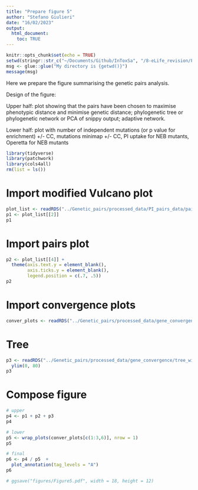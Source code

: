 ```yaml
---
title: "Prepare figure 5"
author: "Stefano Giulieri"
date: "16/02/2023"
output:
  html_document:
    toc: TRUE
---
```


```r
knitr::opts_chunk$set(echo = TRUE)
setwd(stringr::str_c("~/Documents/Github/InToxSa", "/8-eLife_revision/Figure5_prepare"))
msg <- glue::glue("My directory is {getwd()}")
message(msg)
```

Here we prepare the figure summarising the genetic pairs analysis.

Design of the figure: 

Upper half: plot showing that the pairs have been chosen to maximise phenotypic distance and minimise genetic distance; phylogenetic tree or phylogenetic network or PCA of snippy output; adaptive network.

Lower half: plot with number of independent mutations (or p value for enrichment) +/- CC, mutations minimap +/- CC, PI uptake for NEB mutants, Operetta for NEB mutants

```r
library(tidyverse)
library(patchwork)
library(cols4all)
rm(list = ls())
```

# Import modified Vulcano plot

```r
plot_list <- readRDS("../Genetic_pairs/processed_data/PI_pairs_data/pairs_metadata_plots.Rda")
p1 <- plot_list[[2]] 
p1
```

# Import pairs plot

```r
p2 <- plot_list[[4]] +
  theme(axis.text.y = element_blank(),
        axis.ticks.y = element_blank(),
        legend.position = c(.7, .5))
p2
```

# Import convergence plots

```r
conver_plots <- readRDS("../Genetic_pairs/processed_data/gene_convergence/convergence_plots.Rda")
```

# Tree

```r
p3 <- readRDS("../Genetic_pairs/processed_data/gene_convergence/tree_with_mutations.Rda") +
  ylim(0, 80)
p3
```


# Compose figure

```r
# upper
p4 <- p1 + p2 + p3
p4

# lower 
p5 <- wrap_plots(conver_plots[c(1:3,6)], nrow = 1) 
p5

# final
p6 <- p4 / p5  +
  plot_annotation(tag_levels = "A")
p6

# ggsave("figures/Figure5.pdf", width = 18, height = 12)
```



